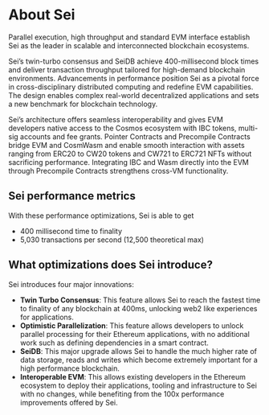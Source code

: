 
# About Sei

Parallel execution, high throughput and standard EVM interface establish Sei as
the leader in scalable and interconnected blockchain ecosystems.

Sei’s twin-turbo consensus and SeiDB achieve 400-millisecond block times and
deliver transaction throughput tailored for high-demand blockchain environments.
Advancements in performance position Sei as a pivotal force in
cross-disciplinary distributed computing and redefine EVM capabilities. The
design enables complex real-world decentralized applications and sets a new
benchmark for blockchain technology.

Sei’s architecture offers seamless interoperability and gives EVM developers
native access to the Cosmos ecosystem with IBC tokens, multi-sig accounts and
fee grants. Pointer Contracts and Precompile Contracts bridge EVM and CosmWasm
and enable smooth interaction with assets ranging from ERC20 to CW20 tokens and
CW721 to ERC721 NFTs without sacrificing performance. Integrating IBC and Wasm
directly into the EVM through Precompile Contracts strengthens cross-VM
functionality.

## Sei performance metrics

With these performance optimizations, Sei is able to get

- 400 millisecond time to finality
- 5,030 transactions per second (12,500 theoretical max)

## What optimizations does Sei introduce?

Sei introduces four major innovations:

- **Twin Turbo Consensus**: This feature allows Sei to reach the fastest time to
  finality of any blockchain at 400ms, unlocking web2 like experiences for
  applications.
- **Optimistic Parallelization**: This feature allows developers to unlock
  parallel processing for their Ethereum applications, with no additional work such as defining dependencies in a smart contract.
- **SeiDB**: This major upgrade allows Sei to handle the much higher rate of
  data storage, reads and writes which become extremely important for a high
  performance blockchain.
- **Interoperable EVM**: This allows existing developers in the Ethereum
  ecosystem to deploy their applications, tooling and infrastructure to Sei with
  no changes, while benefiting from the 100x performance improvements offered by
  Sei.
